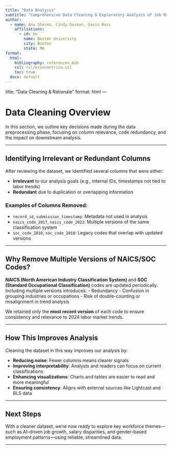 ---
title: "Data Analysis"
subtitle: "Comprehensive Data Cleaning & Exploratory Analysis of Job Market Trends"
author:
  - name: Anu Sharma, Cindy Guzman, Gavin Boss
    affiliations:
      - id: bu
        name: Boston University
        city: Boston
        state: MA
format:
  html:
    bibliography: references.bib
    csl: csl/econometrica.csl
    toc: true
  docx: default
---

title: "Data Cleaning & Rationale"
format: html
---

#  Data Cleaning Overview

In this section, we outline key decisions made during the data preprocessing phase, focusing on column relevance, code redundancy, and the impact on downstream analysis.

---

##  Identifying Irrelevant or Redundant Columns

After reviewing the dataset, we identified several columns that were either:

- **Irrelevant** to our analysis goals (e.g., internal IDs, timestamps not tied to labor trends)
- **Redundant** due to duplication or overlapping information

###  Examples of Columns Removed:
- `record_id`, `submission_timestamp`: Metadata not used in analysis
- `naics_code_2017`, `naics_code_2022`: Multiple versions of the same classification system
- `soc_code_2010`, `soc_code_2018`: Legacy codes that overlap with updated versions

---

##  Why Remove Multiple Versions of NAICS/SOC Codes?

::: {.callout-note}
**NAICS (North American Industry Classification System)** and **SOC (Standard Occupational Classification)** codes are updated periodically. Including multiple versions introduces:
- Redundancy
- Confusion in grouping industries or occupations
- Risk of double-counting or misalignment in trend analysis
:::

We retained only the **most recent version** of each code to ensure consistency and relevance to 2024 labor market trends.

---

##  How This Improves Analysis

Cleaning the dataset in this way improves our analysis by:

-  **Reducing noise**: Fewer columns means clearer signals
-  **Improving interpretability**: Analysts and readers can focus on current classifications
-  **Enhancing visualizations**: Charts and tables are easier to read and more meaningful
-  **Ensuring consistency**: Aligns with external sources like Lightcast and BLS data

---

##  Next Steps

With a cleaner dataset, we’re now ready to explore key workforce themes—such as AI-driven job growth, salary disparities, and gender-based employment patterns—using reliable, streamlined data.

---
